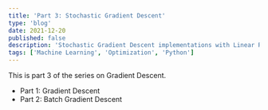 ```yaml
---
title: 'Part 3: Stochastic Gradient Descent'
type: 'blog'
date: 2021-12-20
published: false
description: 'Stochastic Gradient Descent implementations with Linear Regression'
tags: ['Machine Learning', 'Optimization', 'Python']
---
```



This is part 3 of the series on Gradient Descent.

- <Link to="/blog/part-1-gradient-descent">Part 1: Gradient Descent</Link>
- <Link to="/blog/part-2-batch-gradient-descent">Part 2: Batch Gradient Descent</Link>
